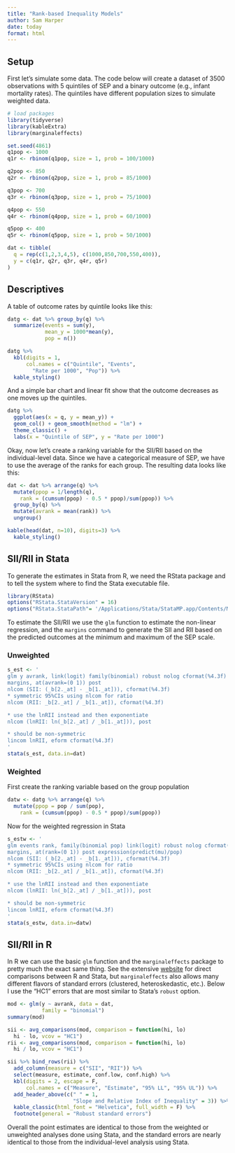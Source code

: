 ```yaml
---
title: "Rank-based Inequality Models"
author: Sam Harper
date: today
format: html
---
```

## Setup
First let's simulate some data. The code below will create a dataset of 3500 observations with 5 quintiles of SEP and a binary outcome (e.g., infant mortality rates). The quintiles have different population sizes to simulate weighted data. 

```r
# load packages
library(tidyverse)
library(kableExtra)
library(marginaleffects)
```

```r
set.seed(4861)
q1pop <- 1000
q1r <- rbinom(q1pop, size = 1, prob = 100/1000)

q2pop <- 850
q2r <- rbinom(q2pop, size = 1, prob = 85/1000)

q3pop <- 700
q3r <- rbinom(q3pop, size = 1, prob = 75/1000)

q4pop <- 550
q4r <- rbinom(q4pop, size = 1, prob = 60/1000)

q5pop <- 400
q5r <- rbinom(q5pop, size = 1, prob = 50/1000)

dat <- tibble(
  q = rep(c(1,2,3,4,5), c(1000,850,700,550,400)),
  y = c(q1r, q2r, q3r, q4r, q5r)
)
```

## Descriptives
A table of outcome rates by quintile looks like this:
```r
datg <- dat %>% group_by(q) %>% 
  summarize(events = sum(y),
            mean_y = 1000*mean(y),
            pop = n())

datg %>%
  kbl(digits = 1, 
      col.names = c("Quintile", "Events",
        "Rate per 1000", "Pop")) %>%
  kable_styling()
```

And a simple bar chart and linear fit show that the outcome decreases as one moves up the quintiles.
```r
datg %>% 
  ggplot(aes(x = q, y = mean_y)) + 
  geom_col() + geom_smooth(method = "lm") + 
  theme_classic() +
  labs(x = "Quintile of SEP", y = "Rate per 1000")
```

Okay, now let's create a ranking variable for the SII/RII based on the individual-level data. Since we have a categorical measure of SEP, we have to use the average of the ranks for each group. The resulting data looks like this:
```r

dat <- dat %>% arrange(q) %>%
  mutate(ppop = 1/length(q),
    rank = (cumsum(ppop) - 0.5 * ppop)/sum(ppop)) %>%
  group_by(q) %>%
  mutate(avrank = mean(rank)) %>%
  ungroup()

kable(head(dat, n=10), digits=3) %>%
  kable_styling()
```

## SII/RII in Stata
To generate the estimates in Stata from R, we need the RStata package and to tell the system where to find the Stata executable file.
```r
library(RStata)
options("RStata.StataVersion" = 16)
options("RStata.StataPath"= '/Applications/Stata/StataMP.app/Contents/MacOS/stata-mp')
```

To estimate the SII/RII we use the `glm` function to estimate the non-linear regression, and the `margins` command to generate the SII and RII based on the predicted outcomes at the minimum and maximum of the SEP scale. 

### Unweighted
```r
s_est <- '
glm y avrank, link(logit) family(binomial) robust nolog cformat(%4.3f)
margins, at(avrank=(0 1)) post
nlcom (SII: (_b[2._at] - _b[1._at])), cformat(%4.3f)
* symmetric 95%CIs using nlcom for ratio
nlcom (RII: _b[2._at] / _b[1._at]), cformat(%4.3f)

* use the lnRII instead and then exponentiate
nlcom (lnRII: ln(_b[2._at] / _b[1._at])), post

* should be non-symmetric
lincom lnRII, eform cformat(%4.3f)
'
stata(s_est, data.in=dat)
```

### Weighted
First create the ranking variable based on the group population
```r
datw <- datg %>% arrange(q) %>%
  mutate(ppop = pop / sum(pop),
    rank = (cumsum(ppop) - 0.5 * ppop)/sum(ppop)) 
```

Now for the weighted regression in Stata
```r
s_estw <- '
glm events rank, family(binomial pop) link(logit) robust nolog cformat(%4.3f)
margins, at(rank=(0 1)) post expression(predict(mu)/pop)
nlcom (SII: (_b[2._at] - _b[1._at])), cformat(%4.3f)
* symmetric 95%CIs using nlcom for ratio
nlcom (RII: _b[2._at] / _b[1._at]), cformat(%4.3f)

* use the lnRII instead and then exponentiate
nlcom (lnRII: ln(_b[2._at] / _b[1._at])), post

* should be non-symmetric
lincom lnRII, eform cformat(%4.3f)
'
stata(s_estw, data.in=datw)
```
## SII/RII in R
In R we can use the basic `glm` function and the `marginaleffects` package to pretty much the exact same thing. See the extensive [website](https://marginaleffects.com/) for direct comparisons between R and Stata, but `marginaleffects` also allows many different flavors of standard errors (clustered, heteroskedastic, etc.). Below I use the "HC1" errors that are most similar to Stata's `robust` option. 


```r
mod <- glm(y ~ avrank, data = dat, 
           family = "binomial")
summary(mod)

sii <- avg_comparisons(mod, comparison = function(hi, lo) 
  hi - lo, vcov = "HC1")
rii <- avg_comparisons(mod, comparison = function(hi, lo) 
  hi / lo, vcov = "HC1")

sii %>% bind_rows(rii) %>%
  add_column(measure = c("SII", "RII")) %>%
  select(measure, estimate, conf.low, conf.high) %>%
  kbl(digits = 2, escape = F,
      col.names = c("Measure", "Estimate", "95% LL", "95% UL")) %>%
  add_header_above(c(" " = 1, 
                     "Slope and Relative Index of Inequality" = 3)) %>%
  kable_classic(html_font = "Helvetica", full_width = F) %>%
  footnote(general = "Robust standard errors")
```

Overall the point estimates are identical to those from the weighted or unweighted analyses done using Stata, and the standard errors are nearly identical to those from the individual-level analysis using Stata. 